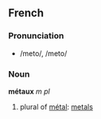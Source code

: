==French==
===Pronunciation===
*/meto/, /meto/

===Noun===
'''métaux''' ''m pl''

# plural of [[métal]]: [[metals]]
